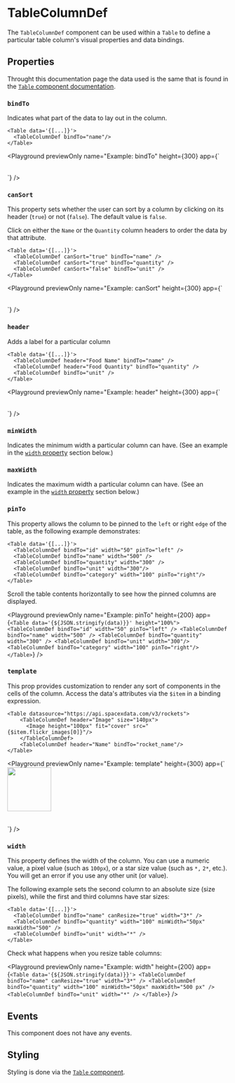 
# TableColumnDef

The `TableColumnDef` component can be used within a `Table` to define a particular table column's visual properties and data bindings.

## Properties

Throught this documentation page the data used is the same that is found in the [`Table` component documentation](./Table.mdx#props).

### `bindTo`

Indicates what part of the data to lay out in the column.

```ueml copy {3}
<Table data='{[...]}'>
  <TableColumnDef bindTo="name"/>
</Table>
```

<Playground
  previewOnly
  name="Example: bindTo"
  height={300}
  app={`<Table data='{${JSON.stringify(data)}}'>
  <TableColumnDef bindTo="name" />
</Table>`}
/>

### `canSort`

This property sets whether the user can sort by a column by clicking on its header (`true`) or not (`false`).
The default value is `false`.

Click on either the `Name` or the `Quantity` column headers to order the data by that attribute.

```ueml copy /canSort/
<Table data='{[...]}'>
  <TableColumnDef canSort="true" bindTo="name" />
  <TableColumnDef canSort="true" bindTo="quantity" />
  <TableColumnDef canSort="false" bindTo="unit" />
</Table>
```

<Playground
  previewOnly
  name="Example: canSort"
  height={300}
  app={`<Table data='{${JSON.stringify(data)}}'>
    <TableColumnDef canSort="true" bindTo="name" />
    <TableColumnDef canSort="true" bindTo="quantity" />
    <TableColumnDef canSort="false" bindTo="unit" />
</Table>`}
/>

### `header`

Adds a label for a particular column

```ueml copy {3-4}
<Table data='{[...]}'>
  <TableColumnDef header="Food Name" bindTo="name" />
  <TableColumnDef header="Food Quantity" bindTo="quantity" />
  <TableColumnDef bindTo="unit" />
</Table>
```

<Playground
  previewOnly
  name="Example: header"
  height={300}
  app={`<Table data='{${JSON.stringify(data)}}'>
    <TableColumnDef header="Food Name" bindTo="name" />
    <TableColumnDef header="Food Quantity" bindTo="quantity" />
    <TableColumnDef bindTo="unit" />
</Table>`}
/>

### `minWidth`

Indicates the minimum width a particular column can have. (See an example in the [`width` property](#width) section below.)

### `maxWidth`

Indicates the maximum width a particular column can have.  (See an example in the [`width` property](#width) section below.)

### `pinTo`

This property allows the column to be pinned to the `left` or right `edge` of the table, as the following example demonstrates:

```ueml copy {2,6} /pinTo="left"/ /pinTo="right"/
<Table data='{[...]}'>
  <TableColumnDef bindTo="id" width="50" pinTo="left" />
  <TableColumnDef bindTo="name" width="500" />
  <TableColumnDef bindTo="quantity" width="300" />
  <TableColumnDef bindTo="unit" width="300"/>
  <TableColumnDef bindTo="category" width="100" pinTo="right"/>
</Table>
```
Scroll the table contents horizontally to see how the pinned columns are displayed.

<Playground
  previewOnly
  name="Example: pinTo"
  height={200}
  app={`
    <Table data='{${JSON.stringify(data)}}' height="100%">
      <TableColumnDef bindTo="id" width="50" pinTo="left" />
      <TableColumnDef bindTo="name" width="500" />
      <TableColumnDef bindTo="quantity" width="300" />
      <TableColumnDef bindTo="unit" width="300"/>
      <TableColumnDef bindTo="category" width="100" pinTo="right"/>
    </Table>
  `}
/>

### `template`

This prop provides customization to render any sort of components in the cells of the column.
Access the data's attributes via the `$item` in a binding expression.

```ueml copy {3-5}
<Table datasource="https://api.spacexdata.com/v3/rockets">
    <TableColumnDef header="Image" size="140px">
      <Image height="100px" fit="cover" src="{$item.flickr_images[0]}"/>
    </TableColumnDef>
    <TableColumnDef header="Name" bindTo="rocket_name"/>
</Table>
```

<Playground
  previewOnly
  name="Example: template"
  height={300}
  app={`<Table datasource="https://api.spacexdata.com/v3/rockets">
    <TableColumnDef header="Image" size="140px">
      <Image height="100px" fit="cover" src="{$item.flickr_images[0]}"/>
    </TableColumnDef>
    <TableColumnDef header="Name" bindTo="rocket_name"/>
</Table>`}
/>

### `width`

This property defines the width of the column. You can use a numeric value, a pixel value (such as `100px`), or a star size value (such as `*,` `2*`, etc.). You will get an error if you use any other unit (or value).

The following example sets the second column to an absolute size (size pixels), while the first and third columns have star sizes:

```ueml copy {3}
<Table data='{[...]}'>
  <TableColumnDef bindTo="name" canResize="true" width="3*" />
  <TableColumnDef bindTo="quantity" width="100" minWidth="50px" maxWidth="500" />
  <TableColumnDef bindTo="unit" width="*" />
</Table>
```

Check what happens when you resize table columns:

<Playground
  previewOnly
  name="Example: width"
  height={200}
  app={`
    <Table data='{${JSON.stringify(data)}}'>
      <TableColumnDef bindTo="name" canResize="true" width="3*" />
      <TableColumnDef bindTo="quantity" width="100" minWidth="50px" maxWidth="500 px" />
      <TableColumnDef bindTo="unit" width="*" />
    </Table>
  `}
/>


## Events

This component does not have any events.

## Styling

Styling is done via the [`Table` component](./Table.mdx).
